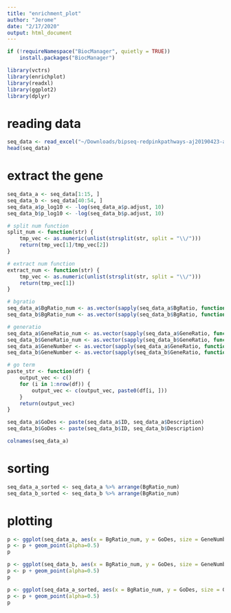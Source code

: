 ```yaml
---
title: "enrichment_plot"
author: "Jerome"
date: "2/17/2020"
output: html_document
---
```


```r
if (!requireNamespace("BiocManager", quietly = TRUE))
    install.packages("BiocManager")

```


```r
library(vctrs)
library(enrichplot)
library(readxl)
library(ggplot2)
library(dplyr)

```

# reading data
```r
seq_data <- read_excel("~/Downloads/bipseq-redpinkpathways-aj20190423-al2020211-genes.xlsx", col_names = T)
head(seq_data)
```

# extract the gene
```r
seq_data_a <- seq_data[1:15, ]
seq_data_b <- seq_data[40:54, ]
seq_data_a$p_log10 <- -log(seq_data_a$p.adjust, 10)
seq_data_b$p_log10 <- -log(seq_data_b$p.adjust, 10)

# split num function
split_num <- function(str) {
    tmp_vec <- as.numeric(unlist(strsplit(str, split = "\\/")))
    return(tmp_vec[1]/tmp_vec[2])
}

# extract num function
extract_num <- function(str) {
    tmp_vec <- as.numeric(unlist(strsplit(str, split = "\\/")))
    return(tmp_vec[1])
}

# bgratio
seq_data_a$BgRatio_num <- as.vector(sapply(seq_data_a$BgRatio, function(x) split_num(x)))
seq_data_b$BgRatio_num <- as.vector(sapply(seq_data_b$BgRatio, function(x) split_num(x)))

# generatio
seq_data_a$GeneRatio_num <- as.vector(sapply(seq_data_a$GeneRatio, function(x) split_num(x)))
seq_data_b$GeneRatio_num <- as.vector(sapply(seq_data_b$GeneRatio, function(x) split_num(x)))
seq_data_a$GeneNumber <- as.vector(sapply(seq_data_a$GeneRatio, function(x) extract_num(x)))
seq_data_b$GeneNumber <- as.vector(sapply(seq_data_b$GeneRatio, function(x) extract_num(x)))

# go term 
paste_str <- function(df) {
    output_vec <- c()
    for (i in 1:nrow(df)) {
        output_vec <- c(output_vec, paste0(df[i, ]))
    }
    return(output_vec)
}

seq_data_a$GoDes <- paste(seq_data_a$ID, seq_data_a$Description)
seq_data_b$GoDes <- paste(seq_data_b$ID, seq_data_b$Description)

colnames(seq_data_a)
```

# sorting 
```r
seq_data_a_sorted <- seq_data_a %>% arrange(BgRatio_num)
seq_data_b_sorted <- seq_data_b %>% arrange(BgRatio_num)

```

# plotting 
```r

p <- ggplot(seq_data_a, aes(x = BgRatio_num, y = GoDes, size = GeneNumber, color = p_log10))
p <- p + geom_point(alpha=0.5)
p


```


```r
p <- ggplot(seq_data_b, aes(x = BgRatio_num, y = GoDes, size = GeneNumber, color = p_log10))
p <- p + geom_point(alpha=0.5)
p
```

```r
p <- ggplot(seq_data_a_sorted, aes(x = BgRatio_num, y = GoDes, size = GeneNumber, color = p_log10))
p <- p + geom_point(alpha=0.5)
p
```


```r

```

